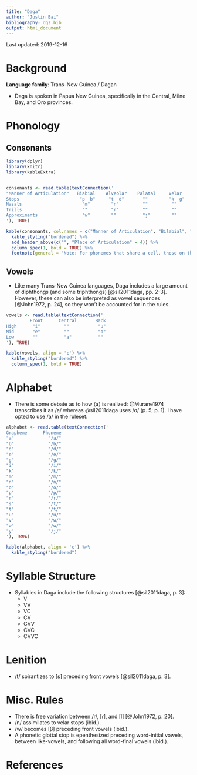 ```yaml
---
title: "Daga"
author: "Justin Bai"
bibliography: dgz.bib
output: html_document
---
```


Last updated: 2019-12-16

# Background

**Language family**: Trans–New Guinea / Dagan

* Daga is spoken in Papua New Guinea, specifically in the Central, Milne Bay, and Oro provinces.

# Phonology

## Consonants

```r

library(dplyr)
library(knitr)
library(kableExtra)


consonants <- read.table(textConnection('
"Manner of Articulation"   Biabial    Alveolar    Palatal     Velar
Stops                       "p  b"     "t  d"       ""        "k  ɡ"
Nasals                       "m"        "n"         ""         ""
Trills                       ""         "r"         ""         ""
Approximants                 "w"        ""          "j"        ""
'), TRUE)

kable(consonants, col.names = c("Manner of Articulation", "Bilabial", "Alveolar", "Palatal", "Velar"), align = 'c') %>%
  kable_styling("bordered") %>%
  add_header_above(c("", "Place of Articulation" = 4)) %>%
  column_spec(1, bold = TRUE) %>%
  footnote(general = "Note: For phonemes that share a cell, those on the left are voiceless and those on the right are voiced.", general_title = "")
```

## Vowels

* Like many Trans-New Guinea languages, Daga includes a large amount of diphthongs (and some triphthongs) [@sil2011daga, pp. 2-3]. However, these can also be interpreted as vowel sequences [@John1972, p. 24], so they won't be accounted for in the rules.

```r

vowels <- read.table(textConnection('
         Front      Central       Back
High      "i"         ""           "u"
Mid       "e"         ""           "o"
Low       ""          "a"          ""
'), TRUE)

kable(vowels, align = 'c') %>%
  kable_styling("bordered") %>%
  column_spec(1, bold = TRUE)
```

# Alphabet

* There is some debate as to how ⟨a⟩ is realized: @Murane1974 transcribes it as /a/ whereas @sil2011daga uses /ɑ/ (p. 5; p. 1). I have opted to use /a/ in the ruleset.

```r

alphabet <- read.table(textConnection('
Grapheme      Phoneme
"a"             "/a/"
"b"             "/b/"
"d"             "/d/"
"e"             "/e/"
"g"             "/ɡ/"
"i"             "/i/"
"k"             "/k/"
"m"             "/m/"
"n"             "/n/"
"o"             "/o/"
"p"             "/p/"
"r"             "/r/"
"s"             "/t/"
"t"             "/t/"
"u"             "/u/"
"v"             "/w/"
"w"             "/w/"
"y"             "/j/"
'), TRUE)

kable(alphabet, align = 'c') %>%
  kable_styling("bordered")
```

# Syllable Structure

* Syllables in Daga include the following structures [@sil2011daga, p. 3]:
    - V
    - VV
    - VC
    - CV
    - CVV
    - CVC
    - CVVC

# Lenition

* /t/ spirantizes to [s] preceding front vowels [@sil2011daga, p. 3].


# Misc. Rules

* There is free variation between /r/, [ɾ], and [l] [@John1972, p. 20].
* /n/ assimilates to velar stops (ibid.).
* /w/ becomes [β] preceding front vowels (ibid.).
* A phonetic glottal stop is epenthesized preceding word-initial vowels, between like-vowels, and following all word-final vowels (ibid.).

# References
